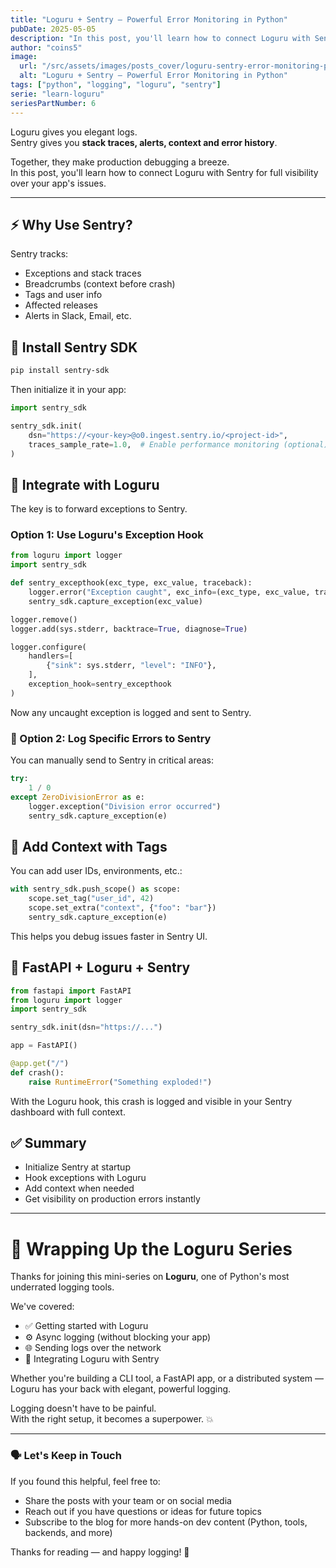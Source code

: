 ```yaml
---
title: "Loguru + Sentry — Powerful Error Monitoring in Python"
pubDate: 2025-05-05
description: "In this post, you'll learn how to connect Loguru with Sentry for full visibility over your app's issues."
author: "coins5"
image:
  url: "/src/assets/images/posts_cover/loguru-sentry-error-monitoring-python.png"
  alt: "Loguru + Sentry — Powerful Error Monitoring in Python"
tags: ["python", "logging", "loguru", "sentry"]
serie: "learn-loguru"
seriesPartNumber: 6
---
```


Loguru gives you elegant logs.  
Sentry gives you **stack traces, alerts, context and error history**.

Together, they make production debugging a breeze.  
In this post, you'll learn how to connect Loguru with Sentry for full visibility over your app's issues.

---

## ⚡ Why Use Sentry?

Sentry tracks:

- Exceptions and stack traces
- Breadcrumbs (context before crash)
- Tags and user info
- Affected releases
- Alerts in Slack, Email, etc.

## 🔌 Install Sentry SDK

```bash
pip install sentry-sdk
```

Then initialize it in your app:

```python
import sentry_sdk

sentry_sdk.init(
    dsn="https://<your-key>@o0.ingest.sentry.io/<project-id>",
    traces_sample_rate=1.0,  # Enable performance monitoring (optional)
)

```

## 🔗 Integrate with Loguru

The key is to forward exceptions to Sentry.

### Option 1: Use Loguru's Exception Hook

```python
from loguru import logger
import sentry_sdk

def sentry_excepthook(exc_type, exc_value, traceback):
    logger.error("Exception caught", exc_info=(exc_type, exc_value, traceback))
    sentry_sdk.capture_exception(exc_value)

logger.remove()
logger.add(sys.stderr, backtrace=True, diagnose=True)

logger.configure(
    handlers=[
        {"sink": sys.stderr, "level": "INFO"},
    ],
    exception_hook=sentry_excepthook
)

```

Now any uncaught exception is logged and sent to Sentry.

### 🚀 Option 2: Log Specific Errors to Sentry

You can manually send to Sentry in critical areas:

```python
try:
    1 / 0
except ZeroDivisionError as e:
    logger.exception("Division error occurred")
    sentry_sdk.capture_exception(e)

```

## 🧠 Add Context with Tags

You can add user IDs, environments, etc.:

```python
with sentry_sdk.push_scope() as scope:
    scope.set_tag("user_id", 42)
    scope.set_extra("context", {"foo": "bar"})
    sentry_sdk.capture_exception(e)

```

This helps you debug issues faster in Sentry UI.

## 🧪 FastAPI + Loguru + Sentry

```python
from fastapi import FastAPI
from loguru import logger
import sentry_sdk

sentry_sdk.init(dsn="https://...")

app = FastAPI()

@app.get("/")
def crash():
    raise RuntimeError("Something exploded!")

```

With the Loguru hook, this crash is logged and visible in your Sentry dashboard with full context.

## ✅ Summary

- Initialize Sentry at startup
- Hook exceptions with Loguru
- Add context when needed
- Get visibility on production errors instantly

---

# 🏁 Wrapping Up the Loguru Series

Thanks for joining this mini-series on **Loguru**, one of Python's most underrated logging tools.

We've covered:

- ✅ Getting started with Loguru
- ⚙️ Async logging (without blocking your app)
- 🌐 Sending logs over the network
- 🧠 Integrating Loguru with Sentry

Whether you're building a CLI tool, a FastAPI app, or a distributed system — Loguru has your back with elegant, powerful logging.

Logging doesn't have to be painful.  
With the right setup, it becomes a superpower. 💥

---

### 🗣️ Let's Keep in Touch

If you found this helpful, feel free to:

- Share the posts with your team or on social media
- Reach out if you have questions or ideas for future topics
- Subscribe to the blog for more hands-on dev content (Python, tools, backends, and more)

Thanks for reading — and happy logging! 🚀
